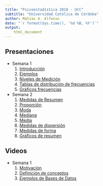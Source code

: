 ```yaml
---
title: "Psicoestadística 2018 - UCC"
subtitle: "Universidad Católica de Córdoba"
author: Matías A. Alfonso
date: "`r format(Sys.time(), '%d %B, %Y')`"
output:
    html_document
---
```


## Presentaciones

* Semana 1
    1. [Introducción](./01_Introducción/introduccion.html)
    2. [Ejemplos](./01_ejemplosIntroduccion/ejemplosIntroduccion.html)
    3. [Niveles de Medición](./01_NivelesMedicion/nivelesMedicion.html)
    4. [Tablas de distribución de frecuencias](./02_tablasFrecuencia/02_tablasFrecuencia.html)
    5. [Gráficos frecuencias](./02_graficoFrecuencias/02_graficoFrecuencias.html)
    
* Semana 2
    1. [Medidas de Resumen](./03_Medidas_de_Resumen/03_Medidas_de_Resumen.html)
    2. [Proporción](./03_Proporcion/03_Proporcion.html)
    3. [Moda](./03_Moda/03_Moda.html)
    4. [Mediana](./03_Mediana/03_Mediana.html)
    5. [Media](./03_Media/03_Media.html)
    6. [Medidas de dispersión](./03_Medidas_de_dispersion/03_Medidas_de_dispersion.html)
    7. [Medidas de forma](./03_Medidas_de_forma/03_Medidas_de_forma.html)
    8. [Gráficos de resumen](./03_Graficos_de_resumen/03_Graficos_de_Resumen.html)
    

## Videos

* Semana 1
    1. [Motivación](https://youtu.be/KkgTu8_edPg)
    3. [Definición de conceptos](https://youtu.be/safhRHTMWcU)
    2. [Ejemplos de Bases de Datos](https://youtu.be/P-Iskr34erg)
